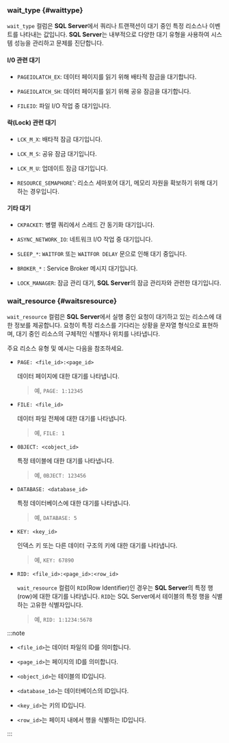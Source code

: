 ### wait_type {#waittype}

`wait_type` 컬럼은 **SQL Server**에서 쿼리나 트랜잭션이 대기 중인 특정 리소스나 이벤트를 나타내는 값입니다. **SQL Server**는 내부적으로 다양한 대기 유형을 사용하여 시스템 성능을 관리하고 문제를 진단합니다.

#### I/0 관련 대기

* `PAGEIOLATCH_EX`: 데이터 페이지를 읽기 위해 배타적 잠금을 대기합니다.

* `PAGEIOLATCH_SH`: 데이터 페이지를 읽기 위해 공유 잠금을 대기합니다.

* `FILEIO`: 파일 I/O 작업 중 대기입니다.

#### 락(Lock) 관련 대기

* `LCK_M_X`: 배타적 잠금 대기입니다.

* `LCK_M_S`: 공유 잠금 대기입니다.

* `LCK_M_U`: 업데이트 잠금 대기입니다.

* `RESOURCE_SEMAPHORE`': 리소스 세마포어 대기, 메모리 자원을 확보하기 위해 대기하는 경우입니다.

#### 기타 대기

* `CKPACKET`: 병렬 쿼리에서 스레드 간 동기화 대기입니다.

* `ASYNC_NETWORK_IO`: 네트워크 I/O 작업 중 대기입니다.

* `SLEEP_*`: `WAITFOR` 또는 `WAITFOR DELAY` 문으로 인해 대기 중입니다.

* `BROKER_*` : Service Broker 메시지 대기입니다.

* `LOCK_MANAGER`: 잠금 관리 대기, **SQL Server**의 잠금 관리자와 관련한 대기입니다.

### wait_resource {#waitsresource}

`wait_resource` 컬럼은 **SQL Server**에서 실행 중인 요청이 대기하고 있는 리소스에 대한 정보를 제공합니다. 요청이 특정 리소스를 기다리는 상황을 문자열 형식으로 표현하며, 대기 중인 리소스의 구체적인 식별자나 위치를 나타냅니다.

주요 리소스 유형 및 예시는 다음을 참조하세요.

* `PAGE: <file_id>:<page_id>`

  데이터 페이지에 대한 대기를 나타냅니다. 

  > 예, `PAGE: 1:12345`

* `FILE: <file_id>`

  데이터 파일 전체에 대한 대기를 나타냅니다.

  > 예, `FILE: 1`

* `0BJECT: <cobject_id>`

  특정 테이블에 대한 대기를 나타냅니다.

  > 예, `0BJECT: 123456`

* `DATABASE: <database_id>`

  특정 데이터베이스에 대한 대기를 나타냅니다.

  > 예, `DATABASE: 5`

* `KEY: <key_id>`

  인덱스 키 또는 다른 데이터 구조의 키에 대한 대기를 나타냅니다.

  > 예, `KEY: 67890`

* `RID: <file_id>:<page_id>:<row_id>`

  `wait_resource` 컬럼이 `RID`(Row Identifier)인 경우는 **SQL Server**의 특정 행(row)에 대한 대기를 나타냅니다. `RID`는 SQL Server에서 테이블의 특정 행을 식별하는 고유한 식별자입니다.

  > 예, `RID: 1:1234:5678`

:::note

* `<file_id>`는 데이터 파일의 ID를 의미합니다.

* `<page_id>`는 페이지의 ID를 의미합니다.

* `<object_id>`는 테이블의 ID입니다.

* `<database_1d>`는 데이터베이스의 ID입니다.

* `<key_id>`는 키의 ID입니다.

* `<row_id>`는 페이지 내에서 행을 식별하는 ID입니다.

:::